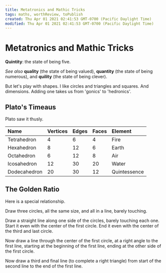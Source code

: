 ```yaml
---
title: Metatronics and Mathic Tricks
tags: maths, worthReview, toPublish
created: Thu Apr 01 2021 02:41:53 GMT-0700 (Pacific Daylight Time)
modified: Thu Apr 01 2021 02:41:53 GMT-0700 (Pacific Daylight Time)
---
```


# Metatronics and Mathic Tricks

**Quintity**: the state of being five.

_See also_ **quality** (the state of being valued), **quantity** (the state of being numerous), and **quility** (the state of being clever).

But let's play with shapes. I like circles and triangles and squares. And dimensions. Adding one takes us from 'gonics' to 'hedronics'.

## Plato's Timeaus

Plato saw it thusly.

| Name         | Vertices | Edges | Faces | Element      |
| :----------- | :------- | :---- | :---- | :----------- |
| Tetrahedron  | 4        | 6     | 4     | Fire         |
| Hexahedron   | 8        | 12    | 6     | Earth        |
| Octahedron   | 6        | 12    | 8     | Air          |
| Icosahedron  | 12       | 30    | 20    | Water        |
| Dodecahedron | 20       | 30    | 12    | Quintessence |

## The Golden Ratio

Here is a special relationship.

Draw three circles, all the same size, and all in a line, barely touching.

Draw a straight line along one side of the circles, barely touching each one. Start it even with the center of the first circle. End it even with the center of the third and last circle.

Now draw a line through the center of the first circle, at a right angle to the first line, starting at the beginning of the first line, ending at the other side of the first circle.

Now draw a third and final line (to complete a right triangle) from start of the second line to the end of the first line.
